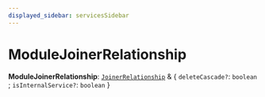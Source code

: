 ```yaml
---
displayed_sidebar: servicesSidebar
---
```



# ModuleJoinerRelationship

 **ModuleJoinerRelationship**: [`JoinerRelationship`](JoinerRelationship.mdx) & { `deleteCascade?`: `boolean` ; `isInternalService?`: `boolean`  }
